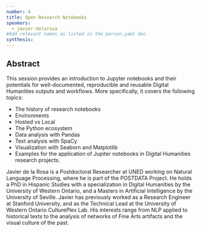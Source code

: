 ```yaml
---
number: 4
title: Open Research Notebooks
speakers:
  - javier-delarosa
#Add relevant names as listed in the person.yaml doc.
synthesis:
---
```


## Abstract

This session provides an introduction to Jupyter notebooks and their potentials for well-documented, reproducible and reusable Digital Humanities outputs and workflows. More specifically, it covers the following topics:

- The history of research notebooks
- Environments
- Hosted vs Local
- The Python ecosystem
- Data analysis with Pandas
- Text analysis with SpaCy
- Visualization with Seaborn and Matplotlib
- Examples for the application of Jupiter notebooks in Digital Humanities research projects.

<Youtube
  id="RCutHDQo6-Y"
  caption="Javier de la Rosa - Open Research Notebooks"
/>

<Download download="docs/4.1 De la rosa.pdf" />

<Speakers>

<Speaker speaker="javier-delarosa">

Javier de la Rosa is a Postdoctoral Researcher at UNED working on Natural Language Processing, where he is part of the POSTDATA Project. He holds a PhD in Hispanic Studies with a specialization in Digital Humanities by the University of Western Ontario, and a Masters in Artificial Intelligence by the University of Seville. Javier has previously worked as a Research Engineer at Stanford University, and as the Technical Lead at the University of Western Ontario CulturePlex Lab. His interests range from NLP applied to historical texts to the analysis of networks of Fine Arts artifacts and the visual culture of the past.

</Speaker>

</Speakers>
